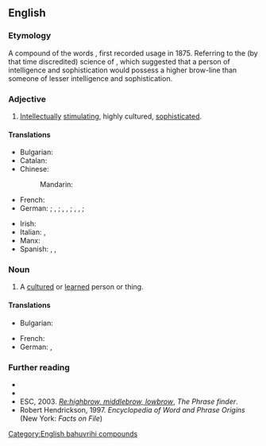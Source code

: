 ==English==

===Etymology===
A compound of the words {{compound|en|high|brow}}, first recorded usage in 1875. Referring to the (by that time discredited) science of {{w|phrenology}}, which suggested that a person of intelligence and sophistication would possess a higher brow-line than someone of lesser intelligence and sophistication.

===Adjective===
{{en-adj|?}}

# {{lb|en|sometimes|derogatory}} [[intellectually|Intellectually]] [[stimulating]], highly cultured, [[sophisticated]].
#: {{ant|en|lowbrow}}
#: {{cot|en|middlebrow}}
#: {{uxi|en|'''highbrow''' entertainment}}

====Translations====
{{trans-top|highly cultured}}
* Bulgarian: {{t|bg|интелектуален}}
* Catalan: {{t+|ca|intel·lectual}}
* Chinese:
*: Mandarin: {{t+|zh|阳春白雪}}
* French: {{t+|fr|intello}}
* German: {{q|of a person or thing; positive}} {{t+|de|intellektuell}}; {{q|of a person or thing; more negative}} {{t|de|hochintellektuell}}, {{t+|de|vergeistigt}}; {{q|of a thing also; positive}} {{t+|de|anspruchsvoll}}, {{t+|de|geistreich}}, {{t+|de|geistvoll}}; {{q|of a thing also; more negative}} {{t|de|hochgeistig}}, {{t|de|hochgestochen}}, {{t+|de|hochtrabend}}; {{q|negative of a person, in particular German context}} {{t|de|bildungsbürgerlich}}
{{trans-mid}}
* Irish: {{t|ga|ardnósach}}
* Italian: {{t+|it|intellettuale}}, {{qualifier|pejorative}} {{t|it|intellettualoide}}
* Manx: {{t|gv|ard-inçhynagh}}
* Spanish: {{t+|es|intelectual}}, {{t+|es|cultivado}}, {{t|es|élite}}
{{trans-bottom}}

===Noun===
{{en-noun}}

# {{lb|en|sometimes|derogatory}} A [[cultured]] or [[learned]] person or thing.
#: {{syn|en|intellectual|scholar}}
#: {{ant|en|lowbrow}}
#: {{cot|en|middlebrow}}

====Translations====
{{trans-top-see|intellectual|intellectual}}
* Bulgarian: {{t|bg|интелектуалец|f}}
{{trans-mid}}
* French: {{t+|fr|intello|m|f}}
* German: {{t+|de|Intellektueller|m}}, {{t+|de|Intellektuelle|f}}
{{trans-bottom}}

===Further reading===
* {{R:Lexico}}
* {{pedia}}
* ESC, 2003. ''[http://www.phrases.org.uk/bulletin_board/21/messages/72.html Re:highbrow, middlebrow, lowbrow]'', ''The Phrase finder''.
* Robert Hendrickson, 1997. ''Encyclopedia of Word and Phrase Origins'' (New York: ''Facts on File'')

[[Category:English bahuvrihi compounds]]
{{C|en|People}}